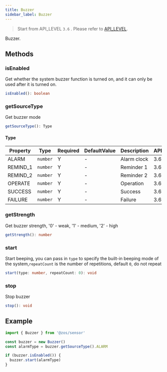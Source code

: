 ```yaml
---
title: Buzzer
sidebar_label: Buzzer
---
```


> Start from API_LEVEL `3.6` . Please refer to [API_LEVEL](../../../../guides/framework/device/compatibility.md).

Buzzer.

## Methods

### isEnabled

Get whether the system buzzer function is turned on, and it can only be used after it is turned on.

```ts
isEnabled(): boolean
```

### getSourceType

Get buzzer mode

```ts
getSourceType(): Type
```

#### Type

| Property | Type                | Required | DefaultValue | Description | API_LEVEL |
| -------- | ------------------- | -------- | ------------ | ----------- | --------- |
| ALARM    | <code>number</code> | Y        | -            | Alarm clock | 3.6       |
| REMIND_1 | <code>number</code> | Y        | -            | Reminder 1  | 3.6       |
| REMIND_2 | <code>number</code> | Y        | -            | Reminder 2  | 3.6       |
| OPERATE  | <code>number</code> | Y        | -            | Operation   | 3.6       |
| SUCCESS  | <code>number</code> | Y        | -            | Success     | 3.6       |
| FAILURE  | <code>number</code> | Y        | -            | Failure     | 3.6       |

### getStrength

Get buzzer strength, '0' - weak, '1' - medium, '2' - high

```ts
getStrength(): number
```

### start

Start beeping, you can pass in `type` to specify the built-in beeping mode of the system,`repeatCount` is the number of repetitions, default `0`, do not repeat

```ts
start(type: number, repeatCount: 0): void
```

### stop

Stop buzzer

```ts
stop(): void
```

## Example

```js
import { Buzzer } from '@zos/sensor'

const buzzer = new Buzzer()
const alarmType = buzzer.getSourceType().ALARM

if (buzzer.isEnabled()) {
  buzzer.start(alarmType)
}
```
